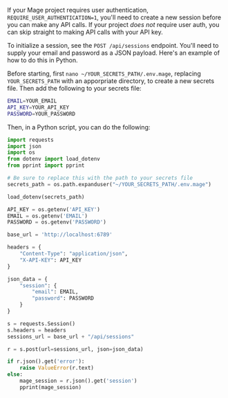 If your Mage project requires user authentication, `REQUIRE_USER_AUTHENTICATION=1`, you'll need to create a new session before you can make any API calls. If your project _does not_ require user auth, you can skip straight to making API calls with your API key.

To initialize a session, see the `POST /api/sessions` endpoint. You'll need to supply your email and password as a JSON payload. Here's an example of how to do this in Python.

Before starting, first `nano ~/YOUR_SECRETS_PATH/.env.mage`, replacing `YOUR_SECRETS_PATH` with an apporpriate directory, to create a new secrets file. Then add the following to your secrets file:

``` bash
EMAIL=YOUR_EMAIL
API_KEY=YOUR_API_KEY
PASSWORD=YOUR_PASSWORD
```

Then, in a Python script, you can do the following:

``` python
import requests
import json
import os
from dotenv import load_dotenv
from pprint import pprint

# Be sure to replace this with the path to your secrets file
secrets_path = os.path.expanduser("~/YOUR_SECRETS_PATH/.env.mage")

load_dotenv(secrets_path)

API_KEY = os.getenv('API_KEY')
EMAIL = os.getenv('EMAIL')
PASSWORD = os.getenv('PASSWORD')

base_url = 'http://localhost:6789'

headers = {
    "Content-Type": "application/json",
    "X-API-KEY": API_KEY
}

json_data = {
    "session": {
        "email": EMAIL,
        "password": PASSWORD
    }
}

s = requests.Session()
s.headers = headers
sessions_url = base_url + "/api/sessions"

r = s.post(url=sessions_url, json=json_data)

if r.json().get('error'):
    raise ValueError(r.text)
else:
    mage_session = r.json().get('session')
    pprint(mage_session)
```